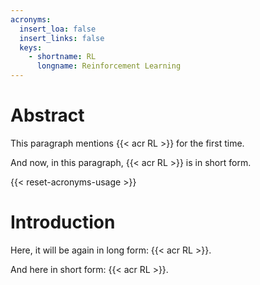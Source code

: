 ```yaml
---
acronyms:
  insert_loa: false
  insert_links: false
  keys:
    - shortname: RL
      longname: Reinforcement Learning
---
```


# Abstract {#abstract}

This paragraph mentions {{< acr RL >}} for the first time.

And now, in this paragraph, {{< acr RL >}} is in short form.

{{< reset-acronyms-usage >}}

# Introduction {#intro}

Here, it will be again in long form: {{< acr RL >}}.

And here in short form: {{< acr RL >}}.
